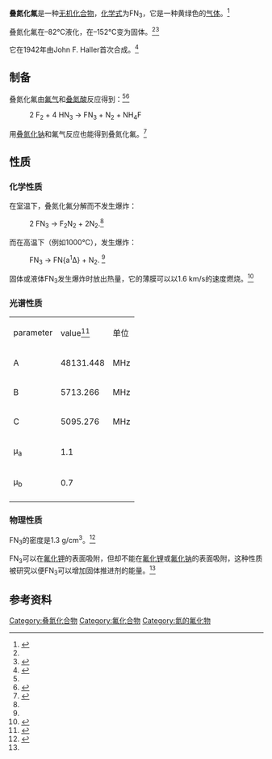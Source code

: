 {{chembox
| Watchedfields = changed
| verifiedrevid = 
| ImageFile = Fluorine azide.svg
| ImageSize = 200px
| ImageFile1 = Fluorine-azide-3D-balls.png
| ImageSize1 = 200px
| IUPACName = 
| OtherNames = 
| Section1 = {{Chembox Identifiers
| CASNo_Ref = {{cascite|correct|??}}
| CASNo = 14986-60-8
| UNNumber = 
| PubChem = 23235952
| InChI=1S/FN3/c1-3-4-2
| InChIKey=AJXWEJAGUZJGRI-UHFFFAOYSA-N
| SMILES = [N-]=[N+]=NF}}
| Section2 = {{Chembox Properties
| Formula = FN<sub>3</sub>
| MolarMass = 61.019 g/mol
| Appearance = 黄绿色气体<ref name=w>《无机化学丛书》.第四卷 氮 磷 砷分族. 科学出版社. 6.2 叠氮化物. P<sub>108</sub></ref>
| Density = 
| MeltingPtC = -152
| BoilingPtC = -82
| Solubility = 
| SolubleOther = 
}}
| Section3 = {{Chembox Explosive
| ShockSens = Extreme
| FrictionSens = Extreme
| ExplosiveV = 
| REFactor = }}
| Section4 = {{Chembox Hazards
| MainHazards = Extremely sensitive explosive
| FlashPt = 
| Autoignition =  }}
| Section8 = {{Chembox Related
| OtherAnions = 
| OtherCations = 
| OtherFunctn = 
| Function = 
| OtherCpds = [[叠氮化氯|叠氮化氯]]<br />[[叠氮化溴|叠氮化溴]]<br />[[叠氮化碘|叠氮化碘]] }}
}}
'''叠氮化氟'''是一种[[无机化合物|无机化合物]]，[[化学式|化学式]]为FN<sub>3</sub>，它是一种黄绿色的[[气体|气体]]。<ref name="Gipstein1966">{{cite journal|last=Gipstein|first=Edward|coauthors=John F. Haller|year=1966|title=Absorption Spectrum of Fluorine Azide|journal=Applied Spectroscopy|volume=20|issue=6|pages=417–418|issn=00037028|doi=10.1366/000370266774386470}}</ref> 

叠氮化氟在–82℃液化，在–152°C变为固体。<ref name="Gipstein1966"/><ref name="Saxena2007">{{cite book|last=Saxena|first=P. B.|title=Chemistry of Interhalogen Compounds|url=http://books.google.com/books?id=nvatWdX1ZWcC&pg=PA96|accessdate=2014-06-16|date=2007-01-01|publisher=Discovery Publishing House|isbn=9788183562430|page=96}}</ref>

它在1942年由John F. Haller首次合成。<ref name="Lowe">{{cite web|url=http://pipeline.corante.com/archives/2008/10/21/things_i_wont_work_with_triazadienyl_fluoride.php|title=Things I Won't Work With: Triazadienyl Fluoride.|last=Lowe|first=Derek|date=2008-10-21|work=In the Pipeline|accessdate=2014-06-15|deadurl=yes|archiveurl=https://web.archive.org/web/20140613233159/http://pipeline.corante.com/archives/2008/10/21/things_i_wont_work_with_triazadienyl_fluoride.php|archivedate=2014-06-13}}</ref>

==制备==
叠氮化氟由[[氟气|氟气]]和[[叠氮酸|叠氮酸]]反应得到：<ref name=w /><ref name="Gholivand1987">{{cite journal|last=Gholivand|first=Khodayar|coauthors=Gabriele Schatte, Helge Willner|year=1987|title=Properties of triazadienyl fluoride, N3F|journal=Inorganic Chemistry|volume=26|issue=13|pages=2137–2140|issn=0020-1669|doi=10.1021/ic00260a025}}</ref>
: 2 F<sub>2</sub> + 4 HN<sub>3</sub> → FN<sub>3</sub> + N<sub>2</sub> + NH<sub>4</sub>F

用[[叠氮化钠|叠氮化钠]]和氟气反应也能得到叠氮化氟。<ref name="Benard1989">{{cite journal|last=Benard|first=D. J.|coauthors=B. K. Winker, T. A. Seder, R. H. Cohn|year=1989|title=Production of nitrogen monofluoride (a1Δ) by dissociation of fluorine azide|journal=The Journal of Physical Chemistry|volume=93|issue=12|pages=4790–4796|issn=0022-3654|doi=10.1021/j100349a022}}</ref>
==性质==
===化学性质===
在室温下，叠氮化氟分解而不发生爆炸：
: 2 FN<sub>3</sub> → F<sub>2</sub>N<sub>2</sub> + 2N<sub>2</sub>.<ref name="Gipstein1966"/>

而在高温下（例如1000℃），发生爆炸：
:FN<sub>3</sub> → FN{a<sup>1</sup>Δ} + N<sub>2</sub>. <!-- The FN{a<sup>1</sup>Δ} itself dimerizes on cooling. 2FN{a<sup>1</sup>Δ} → F<sub>2</sub>N<sub>2</sub>. --><ref name="Benard1989"/>

固体或液体FN<sub>3</sub>发生爆炸时放出热量，它的薄膜可以以1.6 km/s的速度燃烧。<ref name="Seder1991">{{cite journal|last=Seder|first=T.A.|coauthors=D.J. Benard|year=1991|title=The decomposition of condensed phase fluorine azide|url=https://archive.org/details/sim_combustion-and-flame_1991-06_85_3-4/page/353|journal=Combustion and Flame|volume=85|issue=3-4|pages=353–362|issn=00102180|doi=10.1016/0010-2180(91)90139-3}}</ref>

===光谱性质===
{|class="wikitable"
|parameter
|value<ref name="Christen1988">{{cite journal|last=Christen|first=Dines.|coauthors=H. G. Mack, G. Schatte, H. Willner|year=1988|title=Structure of triazadienyl fluoride, FN3, by microwave, infrared, and ab initio methods|journal=Journal of the American Chemical Society|volume=110|issue=3|pages=707–712|issn=0002-7863|doi=10.1021/ja00211a007}}</ref>
|单位
|-
|A
|48131.448
|MHz
|-
|B
|5713.266
|MHz
|-
|C
|5095.276
|MHz
|-
|μ<sub>a</sub>
|1.1
|-
|μ<sub>b</sub>
|0.7
|-
|}

===物理性质===
FN<sub>3</sub>的密度是1.3 g/cm<sup>3</sup>。<ref name="brener">{{cite book|last1=Brener|first1=Nathan E.|last2=Kestner|first2=Neil R.|last3=Callaway|first3=Joseph|title=Theoretical Studies of Highly Energetic CBES Materials: Final Report for the Period 2 March 1987 to 31 May 1987|url=http://www.dtic.mil/dtic/tr/fulltext/u2/a231340.pdf|accessdate=2014-06-25|date=December 1990|publisher=Louisiana State University, Department of Physics and Astronomy|pages=21–27|archive-date=2016-03-03|archive-url=https://web.archive.org/web/20160303170221/http://www.dtic.mil/dtic/tr/fulltext/u2/a231340.pdf|dead-url=no}}</ref>

FN<sub>3</sub>可以在[[氟化钾|氟化钾]]的表面吸附，但却不能在[[氟化锂|氟化锂]]或[[氟化钠|氟化钠]]的表面吸附，这种性质被研究以便FN<sub>3</sub>可以增加固体推进剂的能量。<ref name="brener"/>

==参考资料==
{{Reflist}}
{{疊氮化合物}}
[[Category:叠氮化合物|Category:叠氮化合物]]
[[Category:氟化合物|Category:氟化合物]]
[[Category:氮的氟化物|Category:氮的氟化物]]